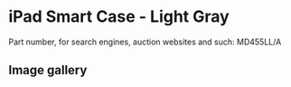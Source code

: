 
# iPad Smart Case - Light Gray

Part number, for search engines, auction websites and such: MD455LL/A

## Image gallery

<div style={{ width: "768px" }}>
  <GalleryComponent
    images={[
      {
        original: "/everysource/MD455.webp",
        thumbnail: "/everypreview/MD455.webp",
      },
      {
        original: "/everysource/MD455_AV1.webp",
        thumbnail: "/everypreview/MD455_AV1.webp",
      },
      {
        original: "/everysource/MD455_AV1_BLACK.webp",
        thumbnail: "/everypreview/MD455_AV1_BLACK.webp",
      },
      {
        original: "/everysource/MD455_AV1_WHITE.webp",
        thumbnail: "/everypreview/MD455_AV1_WHITE.webp",
      },
      {
        original: "/everysource/MD455_AV2.webp",
        thumbnail: "/everypreview/MD455_AV2.webp",
      },
      {
        original: "/everysource/MD455_AV2_BLACK.webp",
        thumbnail: "/everypreview/MD455_AV2_BLACK.webp",
      },
      {
        original: "/everysource/MD455_AV3.webp",
        thumbnail: "/everypreview/MD455_AV3.webp",
      },
      {
        original: "/everysource/MD455_AV3_BLACK.webp",
        thumbnail: "/everypreview/MD455_AV3_BLACK.webp",
      },
      {
        original: "/everysource/MD455_AV4.webp",
        thumbnail: "/everypreview/MD455_AV4.webp",
      },
      {
        original: "/everysource/MD455_AV4_BLACK.webp",
        thumbnail: "/everypreview/MD455_AV4_BLACK.webp",
      },
      {
        original: "/everysource/MD455_AV5.webp",
        thumbnail: "/everypreview/MD455_AV5.webp",
      },
      {
        original: "/everysource/MD455_AV6.webp",
        thumbnail: "/everypreview/MD455_AV6.webp",
      }
    ]}
  />
</div>